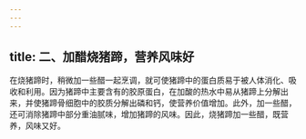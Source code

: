 ```yaml
---
---
---
```

title: 二、加醋烧猪蹄，营养风味好
---




在烧猪蹄时，稍微加一些醋一起烹调，就可使猪蹄中的蛋白质易于被人体消化、吸收和利用。因为猪蹄中主要含有的胶原蛋白，在加酸的热水中易从猪蹄上分解出来，并使猪蹄骨细胞中的胶质分解出磷和钙，使营养价值增加。此外，加一些醋，还可消除猪蹄中部分重油腻味，增加猪蹄的风味。因此，烧猪蹄加一些醋，既营养，风味又好。